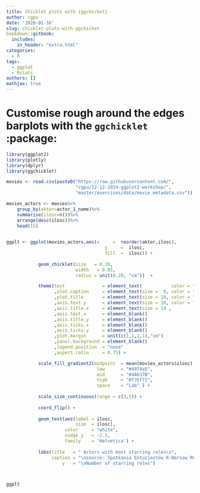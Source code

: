 ```yaml
---
title: Chicklet plots with {ggchicket}
author: cgpu
date: '2020-01-16'
slug: chicklet-plots-with-ggchicket
bookdown::gitbook:
  includes:
    in_header: "extra.html"
categories:
  - R
tags:
  - ggplot
  - Rstats
authors: []
mathjax: true
---
```



# Customise rough around the edges barplots with the `ggchicklet` :package:

\begin{align}
    r  = \frac{1}{n-1} \sum_{i=1}^{n} \frac{(X_i - \bar{X})(Y_i - \bar{Y})}{S_xS_y}
\end{align}

```r
library(ggplot2)
library(plotly)
library(dplyr)
library(ggchicklet)

movies <- read.csv(paste0("https://raw.githubusercontent.com/", 
                          "cgpu/12-12-2019-ggplot2-workshop/",
                          "master/exercises/data/movie_metadata.csv"))

movies_actors <- movies%>%
    group_by(aktor=actor_1_name)%>%
    summarise(ilosc=n())%>%
    arrange(desc(ilosc))%>%
    head(15)

 
ggplt <- ggplot(movies_actors,aes(x     =  reorder(aktor,ilosc), 
                                     y     =  ilosc,
                                     fill  =  ilosc)) +
    
            geom_chicklet(size   = 0.20,
                          width   = 0.85,
                          radius = unit(0.20, "cm"))  +

            theme(text              = element_text(           color = "#4A637B", face = "bold", family = 'Helvetica')
                  ,plot.caption     = element_text(size =  9, color = "#8d99ae", face = "plain"                     ) 
                  ,plot.title       = element_text(size = 18, color = "#2b2d42", face = "bold", hjust=0.15          )
                  ,axis.text.y      = element_text(size = 10, color = "#8d99ae", face = "bold", hjust=1.1           )
                  ,axis.title.x     = element_text(size = 14 ,                                  hjust = 0.15        )
                  ,axis.text.x      = element_blank()
                  ,axis.title.y     = element_blank()
                  ,axis.ticks.x     = element_blank()
                  ,axis.ticks.y     = element_blank()
                  ,plot.margin      = unit(c(1,1,1,1),"cm")
                  ,panel.background = element_blank()
                  ,legend.position  = "none"
                  ,aspect.ratio     = 0.75) + 

            scale_fill_gradient2(midpoint  = mean(movies_actors$ilosc) - 2,
                                  low      = "#4974a5",
                                  mid      = "#4A637B",
                                  high     = "#f35f71",
                                  space    = "Lab" ) +
                
            scale_size_continuous(range = c(3,5)) +
            
            coord_flip() +
                
            geom_text(aes(label = ilosc, 
                          size  = ilosc),
                      color     = "white",
                      nudge_y   = -2.5,
                      family    = 'Helvetica') +
            
            labs(title   = " Actors with most starring roles\n",
                 caption = "\nsource: Spotkania Entuzjastów R-Warsaw RUG Meetup",
                     y   = "\nNumber of starring roles")



ggplt
```



